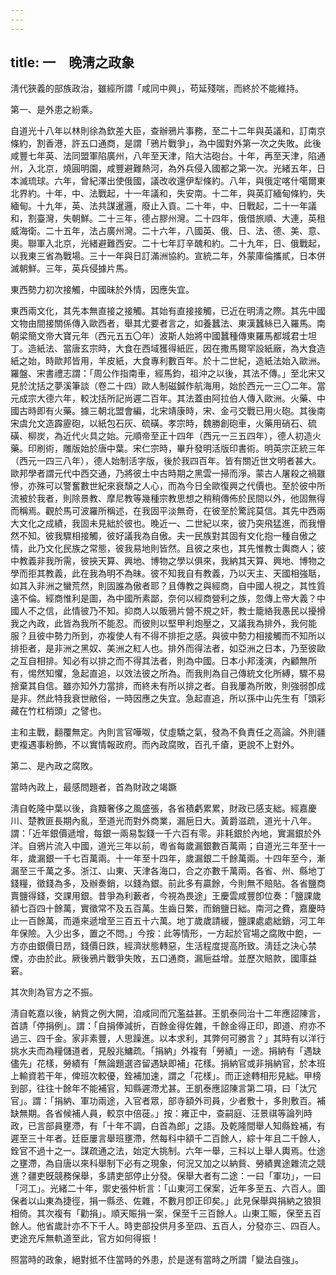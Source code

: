 ```yaml
---
---
---
```

title: 一　晚淸之政象
---




淸代狹義的部族政治，雖經所謂「咸同中興」，苟延殘喘，而終於不能維持。

第一、是外患之紛乘。

自道光十八年以林則徐為欽差大臣，查辦鴉片事務，至二十二年與英議和，訂南京條約，割香港，許五口通商，是謂「鴉片戰爭」，為中國對外第一次之失敗。此後咸豐七年英、法同盟軍陷廣州，八年至天津，陷大沽砲台。十年，再至天津，陷通州，入北京，燒圓明園，咸豐避難熱河，為外兵侵入國都之第一次。光緒五年，日本滅琉球。六年，曾紀澤出使俄國，議改收還伊犁條約。八年，與俄定喀什噶爾東北界約。十年，中、法戰起，十一年議和，失安南。十二年，與英訂緬甸條約，失緬甸。十九年，英、法共謀暹邏，廢止入貢。二十年，中、日戰起，二十一年議和，割臺灣，失朝鮮。二十三年，德占膠州灣。二十四年，俄借旅順、大連，英租威海衛。二十五年，法占廣州灣。二十六年，八國英、俄、日、法、德、美、意、奧。聯軍入北京，光緒避難西安。二十七年訂辛醜和約。二十九年，日、俄戰起，以我東三省為戰場。三十一年與日訂滿洲協約。宣統二年，外蒙庫倫攜貳，日本併滅朝鮮。三年，英兵侵據片馬。

東西勢力初次接觸，中國昧於外情，因應失宜。

東西兩文化，其先本無直接之接觸。其始有直接接觸，已近在明淸之際。其先中國文物由間接關係傳入歐西者，舉其尤要者言之，如養蠶法、東漢蠶絲已入羅馬。南朝梁簡文帝大寶元年（西元五五〇年）波斯人始將中國蠶種傳東羅馬都城君士坦丁。造紙法、當唐玄宗時，大食在西域獲得紙匠，因在撒馬爾罕設紙廠，為大食造紙之始，時歐邦皆用，羊皮紙，大食專利數百年。於十二世紀，造紙法始入歐洲。羅盤、宋書禮志謂：「周公作指南車，經馬鈞，祖沖之以後，其法不傳。」至北宋又見於沈括之夢溪筆談（卷二十四）歐人制磁鍼作航海用，始於西元一三〇二年。當元成宗大德六年，較沈括所記尚遲二百年。其法蓋由阿拉伯人傳入歐洲。火藥、中國古時即有火藥。據三朝北盟會編，北宋靖康時，宋、金弓交戰已用火砲。其後南宋虞允文造霹靂砲，以紙包石灰、硫磺。孝宗時，魏勝創砲車，火藥用硝石、硫磺、柳炭，為近代火具之始。元順帝至正十四年（西元一三五四年），德人初造火藥。印刷術，雕版始於唐中葉。宋仁宗時，畢升發明活版印書術。明英宗正統三年（西元一四三八年），德人始制活字版，後於我四百年。皆有關近世文明者甚大。歐邦學者謂元代中西交通，乃將彼土中古時期之黑雲一掃而淨。蒙古人屠殺之禍雖慘，亦殊可以警奮數世紀來衰頹之人心，而為今日全歐復興之代價也。至於彼中所流被於我者，則除景教、摩尼教等幾種宗教思想之稍稍傳佈於民間以外，他固無得而稱焉。觀於馬可波羅所稱述，在我固平淡無奇，在彼至於驚詫莫信。其先中西兩大文化之成績，我固未見絀於彼也。晚近一、二世紀以來，彼乃突飛猛進，而我懵然不知。彼我驟相接觸，彼好議我為自傲。夫一民族對其固有文化抱一種自傲之情，此乃文化民族之常態，彼我易地則皆然。且彼之來也，其先惟教士輿商人；彼中教義非我所需，彼挾天算、興地、博物之學以俱來，我納其天算、興地、博物之學而拒其教義，此在我為明不為昧。彼不知我自有教義，乃以天主、天國相強聒，如其入非洲之蠻荒然，則固誰為傲者耶？且傳教之與經商，自中國人視之，其性質遠不倫。經商惟利是圖，為中國所素鄙，奈何以經商營利之族，忽傳上帝大義？中國人不之信，此情彼乃不知。抑商人以販鴉片營不規之奸，教士籠絡我愚民以擾搰我之內政，此皆為我所不能忍。而彼則以堅甲利炮壓之，又議我為排外，我何能服？且彼中勢力所到，亦複使人有不得不排拒之感。與彼中勢力相接觸而不知所以排拒者，是非洲之黑奴、美洲之紅人也。排外而得法者，如亞洲之日本，乃至彼歐之互自相排。知必有以排之而不得其法者，則為中國。日本小邦淺演，內顧無所有，惕然知懼，急起直追，以效法彼之所為。而我則為自己傳統文化所縛，驟不易捨棄其自信。雖亦知外力當排，而終未有所以排之者。自我屢為所敗，則強弱卽成是非。然此特我衰世敝俗，一時因應之失宜。急起直追，所以孫中山先生有「頭彩藏在竹杠梢頭」之譬也。

主和主戰，翻覆無定。內則言官嘩呶，仗虛驕之氣，發為不負責任之高論。外則疆吏複遇事粉飾，不以實情報政府。而內政腐敗，百孔千瘡，更說不上對外。

第二、是內政之腐敗。

當時內政上，最感問題者，首為財政之竭蹶

淸自乾隆中葉以後，貪黷奢侈之風盛張，各省積虧累累，財政已感支絀。經嘉慶川、楚教匪長期內亂，至道光而對外商業，漏巵日大。黃爵滋疏，道光十八年。謂：「近年銀價遞增，每銀一兩易製錢一千六百有零。非耗銀於內地，實漏銀於外洋。自鴉片流入中國，道光三年以前，粵省每歲漏銀數百萬兩；自道光三年至十一年，歲漏銀一千七百萬兩。十一年至十四年，歲漏銀二千餘萬兩。十四年至今，漸漏至三千萬之多。浙江、山東、天津各海口，合之亦數千萬兩。各省、州、縣地丁錢糧，徵錢為多，及辦奏銷，以錢為銀。前此多有贏餘，今則無不賠貼。各省鹽商賣鹽得錢，交課用銀。昔爭為利藪者，今視為畏途」王慶雲咸豐卽位奏：「鹽課歲額七百四十餘萬，實徵常不及五百萬。生齒日繁，而銷鹽日絀。南河之費，嘉慶時止一百餘萬，而遁來遞增至三百五十六萬。地丁歲歲請緩，鹽課處處絀銷，河工年年保險。入少出多，置之不問。」今按：此等情形，一方起於官場之腐敗中飽，一方亦由銀價日昂，錢價日跌，經濟狀態轉惡，生活程度提高所致。淸廷之決心禁煙，亦由於此。厥後鴉片戰爭失敗，五口通商，漏巵益增。並歷次賠款，國庫益窘。

其次則為官方之不振。

淸自乾嘉以後，納貲之例大開，洎咸同而冗濫益甚。王凱泰同治十二年應詔陳言，首請「停捐例」。謂：「自捐俸減折，百餘金得佐雜，千餘金得正印，即道、府亦不過三、四千金。家非素豐，人思躁進。以本求利，其弊何可勝言？」其時有以洋行挑水夫而為糧儲道者，見殷兆鱅疏。「捐納」外複有「勞績」一途。捐納有「遇缺儘先」花樣，勞績有「無論題選咨留遇缺即補」花樣。捐納官或非捐納官，於本班上輸資若干年，俾班次較優，銓補加速，謂之「花樣」。而正途轉相形見絀。甲榜到部，往往十餘年不能補官，知縣遲滯尤甚。王凱泰應詔陳言第二項，曰「汰冗官」。謂：「捐納、軍功兩途，入官者眾，部寺額外司員，少者敷十，多則敷百。補缺無期。各省候補人員，較京中倍蓰。」按：雍正中，查嗣庭、汪景祺等論列時政，已言部員壅滯，有「十年不調，白首為郎」之語。及乾隆間舉人知縣銓補，有遲至三十年者。廷臣屢言舉班壅滯，然每科中額千二百餘人，綜十年且二千餘人，銓官不過十之一。謀疏通之法，始定大挑制。六年一舉，三科以上舉人輿焉。仕途之壅滯，為自唐以來科舉制下必有之現象，何況又加之以納貲、勞績異途雜流之競進？疆吏旣競務保舉，多請吏部停止分發。保舉大者有二途：一曰「軍功」，一曰「河工」。光緒二十年，禦史張仲析言：「山東河工保案，近年多至五、六百人。圖保者以山東為捷徑，捐一縣丞、佐雜，不數月卽正印矣。」此見保舉與捐納之狼狽相倚。其次複有「勸捐」。順天賑捐一案，保至千三百餘人。山東工賑，保至五百餘人。他省歲計亦不下千人。時吏部投供月多至四、五百人，分發亦三、四百人。吏途充斥無軌道至此，官方如何得振！

照當時的政象，絕對抵不住當時的外患，於是遂有當時之所謂「變法自強」。